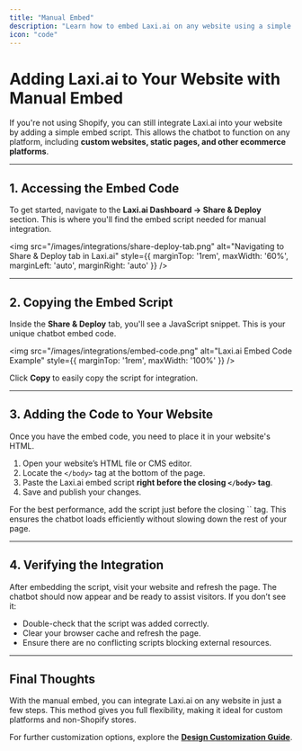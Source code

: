 ```yaml
---
title: "Manual Embed"
description: "Learn how to embed Laxi.ai on any website using a simple script."
icon: "code"
---
```


# Adding Laxi.ai to Your Website with Manual Embed  

If you're not using Shopify, you can still integrate Laxi.ai into your website by adding a simple embed script. This allows the chatbot to function on any platform, including **custom websites, static pages, and other ecommerce platforms**.

---

## 1. Accessing the Embed Code  

To get started, navigate to the **Laxi.ai Dashboard → Share & Deploy** section. This is where you'll find the embed script needed for manual integration.

<img src="/images/integrations/share-deploy-tab.png" alt="Navigating to Share & Deploy tab in Laxi.ai" style={{ marginTop: '1rem', maxWidth: '60%', marginLeft: 'auto', marginRight: 'auto' }} />

---

## 2. Copying the Embed Script  

Inside the **Share & Deploy** tab, you'll see a JavaScript snippet. This is your unique chatbot embed code.

<img src="/images/integrations/embed-code.png" alt="Laxi.ai Embed Code Example" style={{ marginTop: '1rem', maxWidth: '100%' }} />

Click **Copy** to easily copy the script for integration.

---

## 3. Adding the Code to Your Website  

Once you have the embed code, you need to place it in your website's HTML.

1. Open your website’s HTML file or CMS editor.  
2. Locate the `</body>` tag at the bottom of the page.  
3. Paste the Laxi.ai embed script **right before the closing `</body>` tag**.  
4. Save and publish your changes.

<Tip>
For the best performance, add the script just before the closing `</body>` tag. This ensures the chatbot loads efficiently without slowing down the rest of your page.
</Tip>

---

## 4. Verifying the Integration  

After embedding the script, visit your website and refresh the page. The chatbot should now appear and be ready to assist visitors. If you don’t see it:

- Double-check that the script was added correctly.  
- Clear your browser cache and refresh the page.  
- Ensure there are no conflicting scripts blocking external resources.  

---

## Final Thoughts  

With the manual embed, you can integrate Laxi.ai on any website in just a few steps. This method gives you full flexibility, making it ideal for custom platforms and non-Shopify stores.  

For further customization options, explore the **[Design Customization Guide](../agent/customizations)**.
